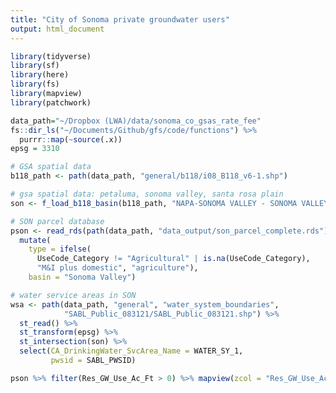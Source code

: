 ```yaml
---
title: "City of Sonoma private groundwater users"
output: html_document
---
```


```r
library(tidyverse)
library(sf)
library(here)
library(fs)
library(mapview)
library(patchwork)

data_path="~/Dropbox (LWA)/data/sonoma_co_gsas_rate_fee"
fs::dir_ls("~/Documents/Github/gfs/code/functions") %>% 
  purrr::map(~source(.x))
epsg = 3310

# GSA spatial data
b118_path <- path(data_path, "general/b118/i08_B118_v6-1.shp") 

# gsa spatial data: petaluma, sonoma valley, santa rosa plain
son <- f_load_b118_basin(b118_path, "NAPA-SONOMA VALLEY - SONOMA VALLEY")

# SON parcel database
pson <- read_rds(path(data_path, "data_output/son_parcel_complete.rds")) %>% 
  mutate(
    type = ifelse(
      UseCode_Category != "Agricultural" | is.na(UseCode_Category), 
      "M&I plus domestic", "agriculture"),
    basin = "Sonoma Valley")

# water service areas in SON
wsa <- path(data_path, "general", "water_system_boundaries",
            "SABL_Public_083121/SABL_Public_083121.shp") %>% 
  st_read() %>% 
  st_transform(epsg) %>% 
  st_intersection(son) %>% 
  select(CA_DrinkingWater_SvcArea_Name = WATER_SY_1,
         pwsid = SABL_PWSID)

pson %>% filter(Res_GW_Use_Ac_Ft > 0) %>% mapview(zcol = "Res_GW_Use_Ac_Ft", layer.name = "estimated Res GW use > 0") + mapview(filter(wsa, CA_DrinkingWater_SvcArea_Name %in% c("SONOMA, CITY OF")), col.regions = c("red", "green"), layer.name = "Sonoma WSB")
```

